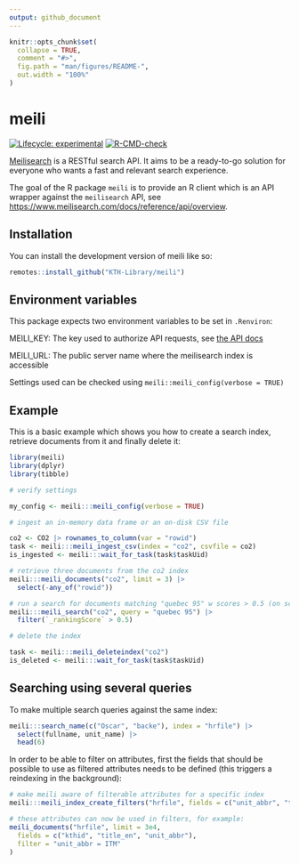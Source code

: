 ```yaml
---
output: github_document
---
```


<!-- README.md is generated from README.Rmd. Please edit that file -->

```r
knitr::opts_chunk$set(
  collapse = TRUE,
  comment = "#>",
  fig.path = "man/figures/README-",
  out.width = "100%"
)
```

# meili

<!-- badges: start -->
[![Lifecycle: experimental](https://img.shields.io/badge/lifecycle-experimental-orange.svg)](https://lifecycle.r-lib.org/articles/stages.html#experimental)
[![R-CMD-check](https://github.com/KTH-Library/meili/actions/workflows/R-CMD-check.yaml/badge.svg)](https://github.com/KTH-Library/meili/actions/workflows/R-CMD-check.yaml)
<!-- badges: end -->

[Meilisearch](https://meilisearch.com) is a RESTful search API. It aims to be a ready-to-go solution for everyone who wants a fast and relevant search experience.

The goal of the R package `meili` is to provide an R client which is an API wrapper against the `meilisearch` API, see <https://www.meilisearch.com/docs/reference/api/overview>.

## Installation

You can install the development version of meili like so:

``` r
remotes::install_github("KTH-Library/meili")
```

## Environment variables

This package expects two environment variables to be set in `.Renviron`:

MEILI_KEY: The key used to authorize API requests, see [the API docs](https://www.meilisearch.com/docs/learn/security/master_api_keys#communicating-with-a-protected-instance)

MEILI_URL: The public server name where the meilisearch index is accessible

Settings used can be checked using `meili::meili_config(verbose = TRUE)`

## Example

This is a basic example which shows you how to create a search index, retrieve documents from it and finally delete it:

```r
library(meili)
library(dplyr)
library(tibble)

# verify settings

my_config <- meili:::meili_config(verbose = TRUE)

# ingest an in-memory data frame or an on-disk CSV file

co2 <- CO2 |> rownames_to_column(var = "rowid")
task <- meili:::meili_ingest_csv(index = "co2", csvfile = co2)
is_ingested <- meili:::wait_for_task(task$taskUid)

# retrieve three documents from the co2 index
meili:::meili_documents("co2", limit = 3) |> 
  select(-any_of("rowid"))

# run a search for documents matching "quebec 95" w scores > 0.5 (on scale 0..1)
meili:::meili_search("co2", query = "quebec 95") |> 
  filter(`_rankingScore` > 0.5)

# delete the index

task <- meili:::meili_deleteindex("co2")
is_deleted <- meili:::wait_for_task(task$taskUid)


```

## Searching using several queries

To make multiple search queries against the same index:

```r

meili:::search_name(c("Oscar", "backe"), index = "hrfile") |> 
  select(fullname, unit_name) |> 
  head(6)

```

In order to be able to filter on attributes, first the fields that should be possible to use as filtered attributes needs to be defined (this triggers a reindexing in the background):

```r

# make meili aware of filterable attributes for a specific index
meili:::meili_index_create_filters("hrfile", fields = c("unit_abbr", "title_en"))

# these attributes can now be used in filters, for example:
meili_documents("hrfile", limit = 3e4, 
  fields = c("kthid", "title_en", "unit_abbr"), 
  filter = "unit_abbr = ITM"
) 

```
